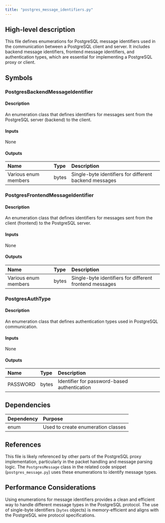 ```yaml
---
title: "postgres_message_identifiers.py"
---
```


## High-level description
This file defines enumerations for PostgreSQL message identifiers used in the communication between a PostgreSQL client and server. It includes backend message identifiers, frontend message identifiers, and authentication types, which are essential for implementing a PostgreSQL proxy or client.

## Symbols

### PostgresBackendMessageIdentifier
#### Description
An enumeration class that defines identifiers for messages sent from the PostgreSQL server (backend) to the client.

#### Inputs
None

#### Outputs
| Name | Type | Description |
|:-----|:-----|:------------|
| Various enum members | bytes | Single-byte identifiers for different backend messages |

### PostgresFrontendMessageIdentifier
#### Description
An enumeration class that defines identifiers for messages sent from the client (frontend) to the PostgreSQL server.

#### Inputs
None

#### Outputs
| Name | Type | Description |
|:-----|:-----|:------------|
| Various enum members | bytes | Single-byte identifiers for different frontend messages |

### PostgresAuthType
#### Description
An enumeration class that defines authentication types used in PostgreSQL communication.

#### Inputs
None

#### Outputs
| Name | Type | Description |
|:-----|:-----|:------------|
| PASSWORD | bytes | Identifier for password-based authentication |

## Dependencies
| Dependency | Purpose |
|:-----------|:--------|
| enum | Used to create enumeration classes |

## References
This file is likely referenced by other parts of the PostgreSQL proxy implementation, particularly in the packet handling and message parsing logic. The `PostgresMessage` class in the related code snippet (`postgres_message.py`) uses these enumerations to identify message types.

## Performance Considerations
Using enumerations for message identifiers provides a clean and efficient way to handle different message types in the PostgreSQL protocol. The use of single-byte identifiers (`bytes` objects) is memory-efficient and aligns with the PostgreSQL wire protocol specifications.